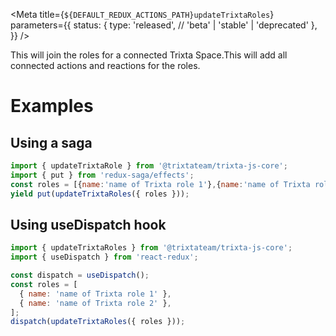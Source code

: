 
<Meta
  title={`${DEFAULT_REDUX_ACTIONS_PATH}updateTrixtaRoles`}
  parameters={{
    status: {
      type: 'released', // 'beta' | 'stable' | 'deprecated'
    },
  }}
/>

<Title>updateTrixtaRoles</Title>
<Description>
  This will join the roles for a connected Trixta Space.This will add all
  connected actions and reactions for the roles.
</Description>

# Examples

## Using a saga

```javascript
import { updateTrixtaRole } from '@trixtateam/trixta-js-core';
import { put } from 'redux-saga/effects';
const roles = [{name:'name of Trixta role 1'},{name:'name of Trixta role 2'}];
yield put(updateTrixtaRoles({ roles }));

```

## Using useDispatch hook

```javascript
import { updateTrixtaRoles } from '@trixtateam/trixta-js-core';
import { useDispatch } from 'react-redux';

const dispatch = useDispatch();
const roles = [
  { name: 'name of Trixta role 1' },
  { name: 'name of Trixta role 2' },
];
dispatch(updateTrixtaRoles({ roles }));
```

<ArgsTable of={DocsGenerator} />
